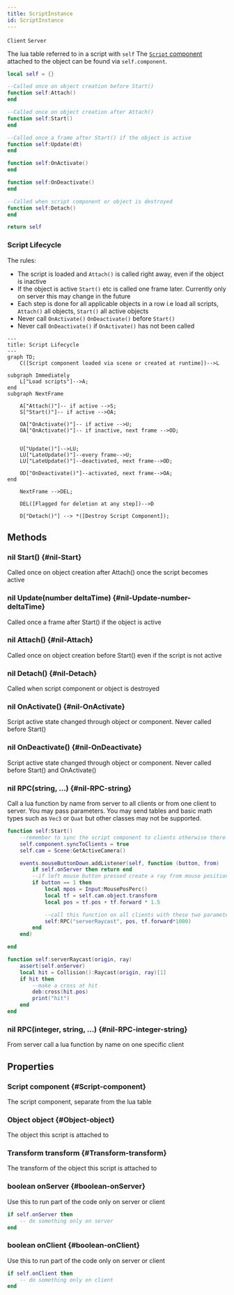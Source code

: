 ```yaml
---
title: ScriptInstance
id: ScriptInstance
---
```

`Client`
`Server`

The lua table referred to in a script with `self`
The [`Script` component](Script) attached to the object can be found via `self.component`.

```lua
local self = {}

--Called once on object creation before Start()
function self:Attach()
end

--Called once on object creation after Attach()
function self:Start()
end

--Called once a frame after Start() if the object is active
function self:Update(dt)
end

function self:OnActivate()
end

function self:OnDeactivate()
end

--Called when script component or object is destroyed
function self:Detach()
end

return self
```

### Script Lifecycle
The rules:
* The script is loaded and `Attach()` is called right away, even if the object is inactive
* If the object is active `Start()` etc is called one frame later. Currently only on server this may change in the future  
* Each step is done for all applicable objects in a row i.e load all scripts, `Attach()` all objects, `Start()` all active objects
* Never call `OnActivate()` `OnDeactivate()` before `Start()`
* Never call `OnDeactivate()` if `OnActivate()` has not been called

```mermaid
---
title: Script Lifecycle
---
graph TD;
    C([Script component loaded via scene or created at runtime])-->L
    
subgraph Immediately
    L["Load scripts"]-->A;
end
subgraph NextFrame

    A["Attach()"]-- if active -->S;
    S["Start()"]-- if active -->OA;

    OA["OnActivate()"]-- if active -->U;
    OA["OnActivate()"]-- if inactive, next frame -->OD;


    U["Update()"]-->LU;
    LU["LateUpdate()"]--every frame-->U;
    LU["LateUpdate()"]--deactivated, next frame-->OD;

    OD["OnDeactivate()"]--activated, next frame-->OA;
end

    NextFrame -->DEL;

    DEL([Flagged for deletion at any step])-->D

    D["Detach()"] --> *([Destroy Script Component]);
```

## Methods

### nil Start() {#nil-Start}
Called once on object creation after Attach() once the script becomes active

### nil Update(number deltaTime) {#nil-Update-number-deltaTime}
Called once a frame after Start() if the object is active 

### nil Attach() {#nil-Attach}
Called once on object creation before Start() even if the script is not active

### nil Detach() {#nil-Detach}
Called when script component or object is destroyed

### nil OnActivate() {#nil-OnActivate}
Script active state changed through object or component. Never called before Start() 

### nil OnDeactivate() {#nil-OnDeactivate}
Script active state changed through object or component. Never called before Start() and OnActivate() 

### nil RPC(string, ...) {#nil-RPC-string}
Call a lua function by name from server to all clients or from one client to server. You may pass parameters. 
You may send tables and basic math types such as `Vec3` or `Quat` but other classes may not be supported.

```lua
function self:Start()
    --remember to sync the script component to clients otherwise there is no one to receive the RPCs
    self.component.syncToClients = true
    self.cam = Scene:GetActiveCamera()

    events.mouseButtonDown.addListener(self, function (button, from)
        if self.onServer then return end
        --if left mouse button pressed create a ray from mouse position and direction
        if button == 1 then
            local mpos = Input:MousePosPerc()
            local tf = self.cam.object.transform
            local pos = tf.pos + tf.forward * 1.5

            --call this function on all clients with these two parameters
            self:RPC("serverRaycast", pos, tf.forward*1000)
        end
    end)

end

function self:serverRaycast(origin, ray)
    assert(self.onServer)
    local hit = Collision():Raycast(origin, ray)[1]
    if hit then
        --make a cross at hit
        deb:cross(hit.pos)
        print("hit")
    end
end
```


### nil RPC(integer, string, ...) {#nil-RPC-integer-string}
From server call a lua function by name on one specific client

## Properties

### Script component {#Script-component}
The script component, separate from the lua table

### Object object {#Object-object}
The object this script is attached to

### Transform transform {#Transform-transform}
The transform of the object this script is attached to

### boolean onServer {#boolean-onServer}
Use this to run part of the code only on server or client
```lua 
if self.onServer then
    -- do something only on server
end
```

### boolean onClient {#boolean-onClient}
Use this to run part of the code only on server or client
```lua 
if self.onClient then
    -- do something only on client
end
```

